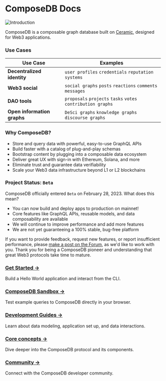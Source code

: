 # ComposeDB Docs
![Introduction](/img/intro-dataverse.png)

ComposeDB is a composable graph database built on [Ceramic](https://ceramic.network), designed for Web3 applications. 

### Use Cases
| Use Case  | Examples  |
|---|---|
|__Decentralized identity__| `user profiles` `credentials` `reputation systems` |
|__Web3 social__| `social graphs` `posts` `reactions` `comments` `messages` |
|__DAO tools__| `proposals` `projects` `tasks` `votes` `contribution graphs` |
|__Open information graphs__| `DeSci graphs` `knowledge graphs` `discourse graphs` |

### Why ComposeDB?

-  Store and query data with powerful, easy-to-use GraphQL APIs
-  Build faster with a catalog of plug-and-play schemas
-  Bootstrap content by plugging into a composable data ecosystem
-  Deliver great UX with sign-in with Ethereum, Solana, and more
-  Eliminate trust and guarantee data verifiability
-  Scale your Web3 data infrastructure beyond L1 or L2 blockchains

### Project Status: `Beta`

ComposeDB officially entered `Beta` on February 28, 2023. What does this mean?

- You can now build and deploy apps to production on mainnet! 
- Core features like GraphQL APIs, reusable models, and data composability are available
- We will continue to improve performance and add more features
- We are not yet guaranteeing a 100% stable, bug-free platform

If you want to provide feedback, request new features, or report insufficient performance, please [make a post on the Forum](https://forum.ceramic.network/c/graph/9), as we'd like to work with you.
Thank you for being a ComposeDB pioneer and understanding that great Web3 protocols take time to mature.




### [Get Started →](./getting-started) 
Build a Hello World application and interact from the CLI.

### [ComposeDB Sandbox →](/docs/composedb/sandbox) 
Test example queries to ComposeDB directly in your browser.

### [Development Guides →](./getting-started)
Learn about data modeling, application set up, and data interactions.
<!-- Server Config-->

### [Core concepts →](./core-concepts)
Dive deeper into the ComposeDB protocol and its components.
  
### [Community →](../ecosystem/community.mdx)
Connect with the ComposeDB developer community.
